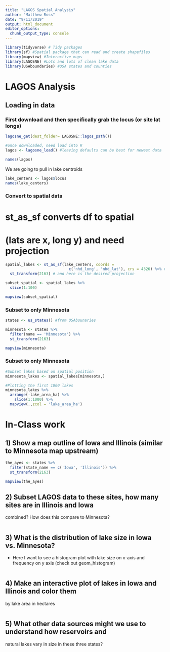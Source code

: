 ```yaml
---
title: "LAGOS Spatial Analysis"
author: "Matthew Ross"
date: "9/11/2019"
output: html_document
editor_options: 
  chunk_output_type: console
---
```




```r
library(tidyverse) # Tidy packages
library(sf) #Spatial package that can read and create shapefiles 
library(mapview) #Interactive maps
library(LAGOSNE) #Lots and lots of clean lake data
library(USAboundaries) #USA states and counties
```


# LAGOS Analysis


## Loading in data


### First download and then specifically grab the locus (or site lat longs)

```r
lagosne_get(dest_folder= LAGOSNE::lagos_path())

#once downloaded, need load into R
lagos <- lagosne_load() #leaving defaults can be best for newest data

names(lagos)
```

We are going to pull in lake centroids

```r
lake_centers <- lagos$locus
names(lake_centers)
```


### Convert to spatial data
# st_as_sf converts df to spatial
# (lats are x, long y) and need projection

```r
spatial_lakes <- st_as_sf(lake_centers, coords = 
                            c('nhd_long', 'nhd_lat'), crs = 4326) %>% # here we are telling r the current projection 
  st_transform(2163) # and here is the desired projection

subset_spatial <- spatial_lakes %>% 
  slice(1:100)

mapview(subset_spatial)
```

### Subset to only Minnesota

```r
states <- us_states() #from USAbounaries

minnesota <- states %>%
  filter(name == 'Minnesota') %>%
  st_transform(2163)

mapview(minnesota)
```

### Subset to only Minnesota

```r
#Subset lakes based on spatial position
minnesota_lakes <- spatial_lakes[minnesota,]

#Plotting the first 1000 lakes
minnesota_lakes %>%
  arrange(-lake_area_ha) %>%
    slice(1:1000) %>%
  mapview(.,zcol = 'lake_area_ha')
```

# In-Class work


## 1) Show a map outline of Iowa and Illinois (similar to Minnesota map upstream)

```r

the_ayes <- states %>%
  filter(state_name == c('Iowa', 'Illinois')) %>%
  st_transform(2163)

mapview(the_ayes)
```



## 2) Subset LAGOS data to these sites, how many sites are in Illinois and Iowa
combined? How does this compare to Minnesota?

```r

```


## 3) What is the distribution of lake size in Iowa vs. Minnesota?

- Here I want to see a histogram plot with lake size on x-axis and frequency on 
y axis (check out geom_histogram)

```r


```


## 4) Make an interactive plot of lakes in Iowa and Illinois and color them
by lake area in hectares

```r

```


## 5) What other data sources might we use to understand how reservoirs and 
natural lakes vary in size in these three states? 


